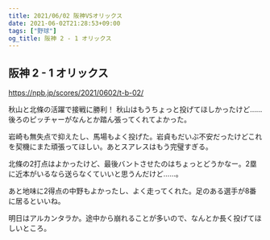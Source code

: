 ```yaml
---
title: 2021/06/02 阪神VSオリックス
date: 2021-06-02T21:28:53+09:00
tags: ["野球"]
og_title: 阪神 2 - 1 オリックス
---
```


## 阪神 2 - 1 オリックス

https://npb.jp/scores/2021/0602/t-b-02/


秋山と北條の活躍で接戦に勝利！ 秋山はもうちょっと投げてほしかったけど……後ろのピッチャーがなんとか踏ん張ってくれてよかった。

岩崎も無失点で抑えたし、馬場もよく投げた。岩貞もだいぶ不安だったけどこれを契機にまた頑張ってほしい。あとスアレスはもう完璧すぎる。

北條の2打点はよかったけど、最後バントさせたのはちょっとどうかなー。2塁に近本がいるなら送らなくていいと思うんだけど……。

あと地味に2得点の中野もよかったし、よく走ってくれた。足のある選手が8番に居るといいね。

明日はアルカンタラか。途中から崩れることが多いので、なんとか長く投げてほしいところ。